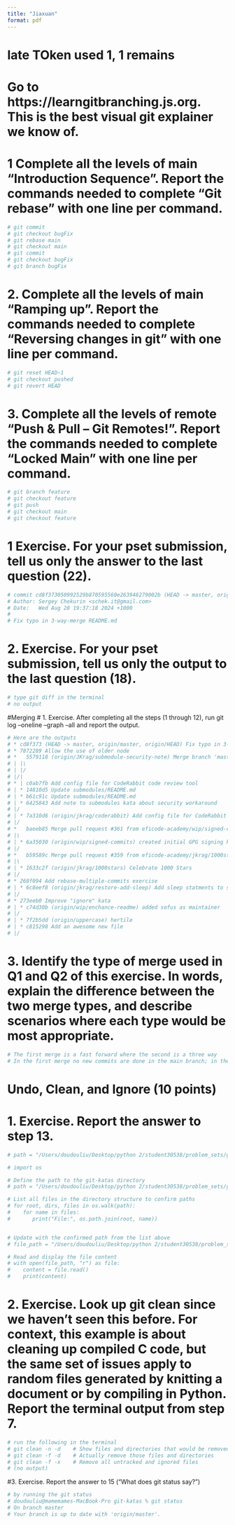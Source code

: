 ```yaml
---
title: "Jiaxuan"
format: pdf
---
```

# late TOken used 1, 1 remains 
# Go to https://learngitbranching.js.org. This is the best visual git explainer we know of.
# 1  Complete all the levels of main “Introduction Sequence”. Report the commands needed to complete “Git rebase” with one line per command.

```python

# git commit
# git checkout bugFix
# git rebase main
# git checkout main
# git commit
# git checkout bugFix
# git branch bugFix
```

# 2. Complete all the levels of main “Ramping up”. Report the commands needed to complete “Reversing changes in git” with one line per command.

```python
# git reset HEAD~1
# git checkout pushed
# git revert HEAD
```

# 3. Complete all the levels of remote “Push & Pull – Git Remotes!”. Report the commands needed to complete “Locked Main” with one line per command.


```python
# git branch feature
# git checkout feature
# git push
# git checkout main
# git checkout feature

```

# 1 Exercise. For your pset submission, tell us only the answer to the last question (22).
```python
# commit cd8f373050992529b870595560e263946279002b (HEAD -> master, origin/master, origin/HEAD)
# Author: Sergey Chekurin <schek.it@gmail.com>
# Date:   Wed Aug 28 19:37:18 2024 +1000
#
# Fix typo in 3-way-merge README.md

```

# 2. Exercise. For your pset submission, tell us only the output to the last question (18).

```python
# type git diff in the terminal 
# no output
```

#Merging 
# 1. Exercise. After completing all the steps (1 through 12), run git log –oneline –graph –all and report the output.

```python
# Here are the outputs
# * cd8f373 (HEAD -> master, origin/master, origin/HEAD) Fix typo in 3-way-merge README.md
# * 7872289 Allow the use of older node
# *   5579118 (origin/JKrag/submodule-security-note) Merge branch 'master' into JKrag/submodule-security-note
# | |\
# | |/  
# |/|   
# * | c0ab7fb Add config file for CodeRabbit code review tool
# | * 14810d5 Update submodules/README.md
# | * b61c91c Update submodules/README.md
# | * 6425843 Add note to submodules kata about security workaround
# |/  
# | * 7a310d6 (origin/jkrag/coderabbit) Add config file for CodeRabbit code review tool
# |/  
# *   baeeb85 Merge pull request #361 from eficode-academy/wip/signed-commits
# |\  
# | * 6a35030 (origin/wip/signed-commits) created initial GPG signing kata
# |/  
# *   b59589c Merge pull request #359 from eficode-academy/jkrag/1000stars
# |\  
# | * 1633c2f (origin/jkrag/1000stars) Celebrate 1000 Stars
# |/  
# * 268f094 Add rebase-multiple-commits exercise
# | * 6c8eef8 (origin/jkrag/restore-add-sleep) Add sleep statments to setup
# |/  
# * 273eeb0 Improve "ignore" kata
# | * c74d30b (origin/wip/enchance-readme) added sofus as maintainer
# |/  
# | * 7f2b5dd (origin/uppercase) hertile
# | * c815298 Add an awesome new file
# |/
```

# 3. Identify the type of merge used in Q1 and Q2 of this exercise. In words, explain the difference between the two merge types, and describe scenarios where each type would be most appropriate.
```python
# The first merge is a fast forward where the second is a three way
# In the first merge no new commits are done in the main branch; in the second, the master and the sub branch both see a commits and they are different
```

# Undo, Clean, and Ignore (10 points)
# 1. Exercise. Report the answer to step 13.

```python
# path = "/Users/doudouliu/Desktop/python 2/student30538/problem_sets/git-katas"

# import os

# Define the path to the git-katas directory
# path = "/Users/doudouliu/Desktop/python 2/student30538/problem_sets/git-katas"

# List all files in the directory structure to confirm paths
# for root, dirs, files in os.walk(path):
#    for name in files:
#       print("File:", os.path.join(root, name))


# Update with the confirmed path from the list above
# file_path = "/Users/doudouliu/Desktop/python 2/student30538/problem_sets/git-katas/basic-cleaning/README.md"

# Read and display the file content
# with open(file_path, "r") as file:
#    content = file.read()
#    print(content)

```

# 2. Exercise. Look up git clean since we haven’t seen this before. For context, this example is about cleaning up compiled C code, but the same set of issues apply to random files generated by knitting a document or by compiling in Python. Report the terminal output from step 7.

```python
# run the following in the terminal 
# git clean -n -d    # Show files and directories that would be removed
# git clean -f -d    # Actually remove those files and directories
# git clean -f -x    # Remove all untracked and ignored files
# (no output)

```

#3. Exercise. Report the answer to 15 (“What does git status say?”)

```python
# by running the git status
# doudouliu@mamemames-MacBook-Pro git-katas % git status
# On branch master
# Your branch is up to date with 'origin/master'.

```
